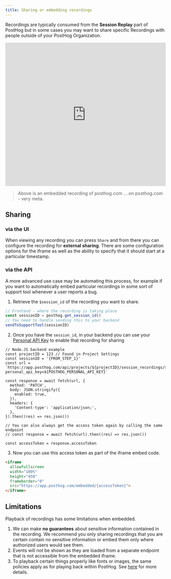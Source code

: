 ```yaml
---
title: Sharing or embedding recordings
---
```


Recordings are typically consumed from the **Session Replay** part of PostHog but in some cases you may want to share specific Recordings with people outside of your PostHog Organization. 


<iframe allowfullscreen width="100%" height="450" frameborder="0" src="https://app.posthog.com/embedded/VDVn0WRlvJdBomoFyy2Xg0Di2T1pEg"></iframe>

> Above is an embedded recording of posthog.com ... on posthog.com  - very meta.


## Sharing

### via the UI

When viewing any recording you can press `Share` and from there you can configure the recording for **external sharing**. There are some configuration options for the iframe as well as the ability to specify that it should start at a particular timestamp.

### via the API

A more advanced use case may be automating this process, for example if you want to automatically embed particular recordings in some sort of support tool whenever a user reports a bug.

1. Retrieve the `$session_id` of the recording you want to share.

```js
// Frontend - where the recording is taking place
const sessionID = posthog.get_session_id()
// You need to handle sending this to your backend
sendToSupportTool(sessionID)
```


2. Once you have the `session_id`, in your backend you can use your [Personal API Key](/docs/api#personal-api-keys-recommended) to enable that recording for sharing

```node
// Node.JS backend example
const projectID = 123 // Found in Project Settings
const sessionID = '{FROM_STEP_1}'
const url = `https://app.posthog.com/api/projects/${projectID}/session_recordings/${sessionID}/sharing?personal_api_key=${POSTHOG_PERSONAL_API_KEY}`

const response = await fetch(url, {
  method: 'PATCH',
  body: JSON.stringify({
    enabled: true,
  }),
  headers: {
    'Content-type': 'application/json;',
  },
}).then((res) => res.json())

// You can also always get the access token again by calling the same endpoint
// const response = await fetch(url).then((res) => res.json())

const accessToken = response.accessToken
```

3. Now you can use this access token as part of the iframe embed code.

```html
<iframe 
  allowfullscreen 
  width="100%" 
  height="450" 
  frameborder="0" 
  src="https://app.posthog.com/embedded/{accessToken}">
</iframe>
```

## Limitations

Playback of recordings has some limitations when embedded.
1. We can make **no guarantees** about sensitive information contained in the recording. We recommend you only sharing recordings that you are certain contain no sensitive information or embed them only where authorized users would see them.
2. Events will not be shown as they are loaded from a separate endpoint that is not accessible from the embedded iframe.
3. To playback certain things properly like fonts or images, the same policies apply as for playing back within PostHog. See [here](/docs/session-replay/troubleshooting#replay-of-recording-looks-incorrect--buggy) for more details.
